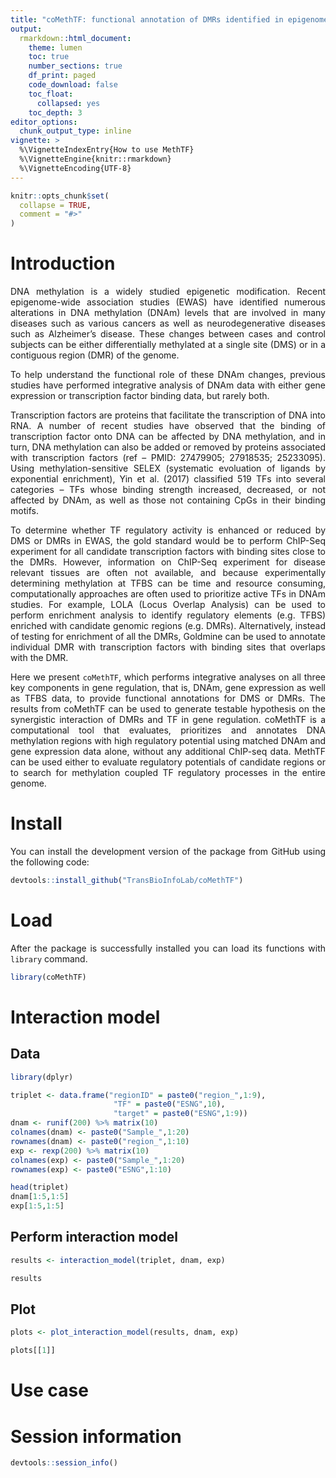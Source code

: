```yaml
---
title: "coMethTF: functional annotation of DMRs identified in epigenome-wide association studies"
output:
  rmarkdown::html_document:
    theme: lumen
    toc: true
    number_sections: true
    df_print: paged
    code_download: false
    toc_float:
      collapsed: yes
    toc_depth: 3
editor_options:
  chunk_output_type: inline    
vignette: >
  %\VignetteIndexEntry{How to use MethTF}
  %\VignetteEngine{knitr::rmarkdown}
  %\VignetteEncoding{UTF-8}
---
```


<style> body {text-align: justify} </style>

```r
knitr::opts_chunk$set(
  collapse = TRUE,
  comment = "#>"
)
```

# Introduction

DNA methylation is a widely studied epigenetic modification. Recent epigenome-wide association studies (EWAS) have identified numerous alterations in DNA methylation (DNAm) levels that are involved in many diseases such as various cancers as well as neurodegenerative diseases such as Alzheimer’s disease. These changes between cases and control subjects can be either differentially methylated  at a single site (DMS) or in a contiguous region (DMR) of the genome. 

To help understand the functional role of these DNAm changes, previous studies have performed integrative analysis of DNAm data with either gene expression or transcription factor binding data, but rarely both.  

Transcription factors are proteins that facilitate the transcription of DNA into RNA. A number of recent studies have observed that the binding of transcription factor onto DNA can be affected by DNA methylation, and in turn, DNA methylation can also be added or removed by proteins associated with transcription factors (ref – PMID: 27479905;     27918535; 25233095). Using methylation-sensitive SELEX (systematic evoluation of ligands by exponential enrichment), Yin et al. (2017) classified 519 TFs into several categories – TFs whose binding strength increased, decreased, or not affected by DNAm, as well as those not containing CpGs in their binding motifs. 

To determine whether TF regulatory activity is enhanced or reduced by DMS or DMRs in EWAS, the gold standard would be to perform ChIP-Seq experiment for all candidate transcription factors with binding sites close to the DMRs. However, information on ChIP-Seq experiment for disease relevant tissues are often not available, and because experimentally determining methylation at TFBS can be time and resource consuming, computationally approaches are often used to prioritize active TFs in DNAm studies. For example, LOLA (Locus Overlap Analysis) can be used to perform enrichment analysis to identify regulatory elements (e.g. TFBS) enriched with candidate genomic regions (e.g. DMRs).  Alternatively, instead of testing for enrichment of all the DMRs, Goldmine can be used to annotate individual DMR with transcription factors with binding sites that overlaps with the DMR. 

Here we present `coMethTF`, which performs integrative analyses on all three key components in gene regulation, that is,  DNAm, gene expression as well as TFBS data, to provide functional annotations for DMS or DMRs. The results from coMethTF can be used to generate testable hypothesis on the synergistic interaction of DMRs and TF in gene regulation.  coMethTF is a computational tool that evaluates, prioritizes and annotates DNA methylation regions with high regulatory potential using matched DNAm and gene expression data alone, without any additional ChIP-seq data. MethTF can be used either to evaluate regulatory potentials of candidate regions or to search for  methylation coupled TF regulatory processes in the entire genome. 

# Install 

You can install the development version of the package from GitHub using the following code:

```r
devtools::install_github("TransBioInfoLab/coMethTF")
```

# Load

After the package is successfully installed you can load its functions with `library` command.

```r
library(coMethTF)
```

# Interaction model

## Data

```R
library(dplyr)
```

```R
triplet <- data.frame("regionID" = paste0("region_",1:9),
                       "TF" = paste0("ESNG",10),
                       "target" = paste0("ESNG",1:9))
dnam <- runif(200) %>% matrix(10)
colnames(dnam) <- paste0("Sample_",1:20)
rownames(dnam) <- paste0("region_",1:10)
exp <- rexp(200) %>% matrix(10)
colnames(exp) <- paste0("Sample_",1:20)
rownames(exp) <- paste0("ESNG",1:10)

head(triplet)
dnam[1:5,1:5]
exp[1:5,1:5]
```


## Perform interaction model

```R
results <- interaction_model(triplet, dnam, exp)
```
```R
results
```

## Plot

```R
plots <- plot_interaction_model(results, dnam, exp)
```

```R
plots[[1]]
```

# Use case

# Session information
```R
devtools::session_info()
```
